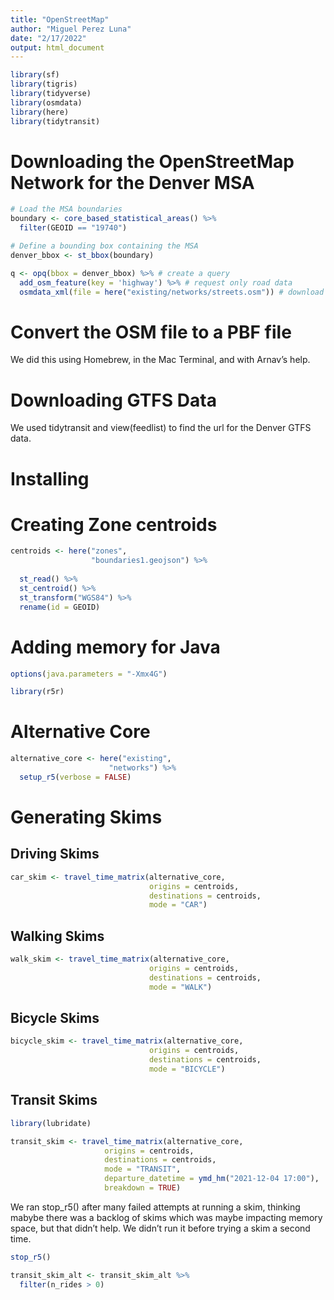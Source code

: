 ```yaml
---
title: "OpenStreetMap"
author: "Miguel Perez Luna"
date: "2/17/2022"
output: html_document
---
```

```r
library(sf)
library(tigris)
library(tidyverse)
library(osmdata)
library(here)
library(tidytransit)

```

# Downloading the OpenStreetMap Network for the Denver MSA

```r
# Load the MSA boundaries
boundary <- core_based_statistical_areas() %>%
  filter(GEOID == "19740")

# Define a bounding box containing the MSA
denver_bbox <- st_bbox(boundary)

q <- opq(bbox = denver_bbox) %>% # create a query
  add_osm_feature(key = 'highway') %>% # request only road data
  osmdata_xml(file = here("existing/networks/streets.osm")) # download osm file
```

# Convert the OSM file to a PBF file

We did this using Homebrew, in the Mac Terminal, and with Arnav's help.

# Downloading GTFS Data

We used tidytransit and view(feedlist) to find the url for the Denver GTFS data.

# Installing 

# Creating Zone centroids


```r
centroids <- here("zones",
                  "boundaries1.geojson") %>%
  
  st_read() %>%
  st_centroid() %>%
  st_transform("WGS84") %>%
  rename(id = GEOID)
```


# Adding memory for Java

```r
options(java.parameters = "-Xmx4G")

library(r5r)
```

# Alternative Core

```r
alternative_core <- here("existing",
                      "networks") %>%
  setup_r5(verbose = FALSE)
```

# Generating Skims

## Driving Skims

```r
car_skim <- travel_time_matrix(alternative_core,
                               origins = centroids,
                               destinations = centroids,
                               mode = "CAR")
```

## Walking Skims

```r
walk_skim <- travel_time_matrix(alternative_core,
                               origins = centroids,
                               destinations = centroids,
                               mode = "WALK")
```

## Bicycle Skims

```r
bicycle_skim <- travel_time_matrix(alternative_core,
                               origins = centroids,
                               destinations = centroids,
                               mode = "BICYCLE")
```

## Transit Skims

```r
library(lubridate)

transit_skim <- travel_time_matrix(alternative_core, 
                     origins = centroids,
                     destinations = centroids,
                     mode = "TRANSIT",
                     departure_datetime = ymd_hm("2021-12-04 17:00"),
                     breakdown = TRUE)
```

We ran stop_r5() after many failed attempts at running a skim, thinking mabybe there was a backlog of skims which was maybe impacting memory space, but that didn't help. We didn't run it before trying a skim a second time. 

```r
stop_r5()
```

``` r
transit_skim_alt <- transit_skim_alt %>%
  filter(n_rides > 0)
```

